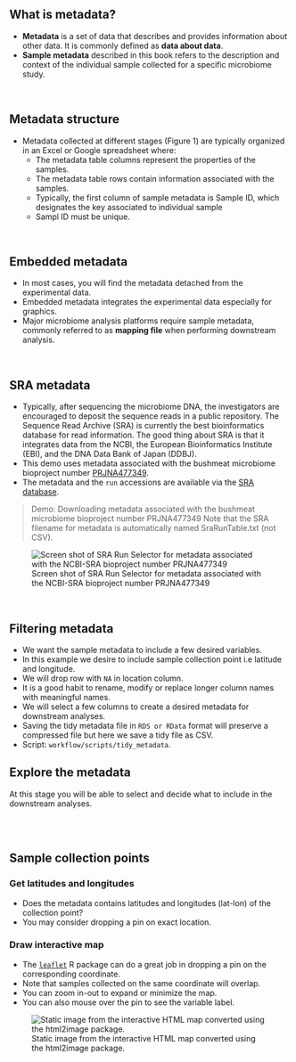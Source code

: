 <!-- # General Overview -->
## What is metadata?
* <b>Metadata</b> is a set of data that describes and provides information about other data. It is commonly defined as **data about data**.
* **Sample metadata** described in this book refers to the description and context of the individual sample collected for a specific microbiome study.

<br>

## Metadata structure
* Metadata collected at different stages (Figure 1) are typically organized in an Excel or Google spreadsheet where:
  * The metadata table columns represent the properties of the samples.
  * The metadata table rows contain information associated with the samples.
  * Typically, the first column of sample metadata is Sample ID, which designates the key associated to individual sample
  * Sampl ID must be unique.

<br>

## Embedded metadata
* In most cases, you will find the metadata detached from the experimental data.
* Embedded metadata integrates the experimental data especially for graphics.
* Major microbiome analysis platforms require sample metadata, commonly referred to as **mapping file** when performing downstream analysis.

<br>

## SRA metadata
- Typically, after sequencing the microbiome DNA, the investigators are encouraged to deposit the sequence reads in a public repository. The Sequence Read Archive (SRA) is currently the best bioinformatics database for read information. The good thing about SRA is that it integrates data from the NCBI, the European Bioinformatics Institute (EBI), and the DNA Data Bank of Japan (DDBJ).
- This demo uses metadata associated with the bushmeat microbiome bioproject number [PRJNA477349](https://www.ncbi.nlm.nih.gov/sra?linkname=bioproject_sra_all&from_uid=477349).
- The metadata and the `run` accessions are available via the [SRA database](https://www.ncbi.nlm.nih.gov/Traces/study/?WebEnv=MCID_63d94ddd2805b915ba189567&query_key=1&GALAXY_URL=https%3A%2F%2Fusegalaxy.org%2Ftool_runner%3Ftool_id%3Dsra_source).

> Demo: Downloading metadata associated with the bushmeat microbiome bioproject number PRJNA477349 Note that the SRA filename for metadata is automatically named SraRunTable.txt (not CSV).


![Screen shot of SRA Run Selector for metadata associated with the NCBI-SRA bioproject number PRJNA477349](images/sra_run_selector.png)

<br>

## Filtering metadata
- We want the sample metadata to include a few desired variables. 
- In this example we desire to include sample collection point i.e latitude and longitude. 
- We will drop row with `NA` in location column.
- It is a good habit to rename, modify or replace longer column names with meaningful names.
- We will select a few columns to create a desired metadata for downstream analyses.
- Saving the tidy metadata file in `RDS or RData` format will preserve a compressed file but here we save a tidy file as CSV.
- Script: `workflow/scripts/tidy_metadata`.


## Explore the metadata
At this stage you will be able to select and decide what to include in the downstream analyses. 


<br><br>

## Sample collection points
### Get latitudes and longitudes
- Does the metadata contains latitudes and longitudes (lat-lon) of the collection point? 
- You may consider dropping a pin on exact location. 

### Draw interactive map 
- The [`leaflet`](https://rstudio.github.io/leaflet/) R package can do a great job in dropping a pin on the corresponding coordinate. 
- Note that samples collected on the same coordinate will overlap. 
- You can zoom in-out to expand or minimize the map. 
- You can also mouse over the pin to see the variable label. 

![Static image from the interactive HTML map converted using the html2image package.](images/sample_gps.png)